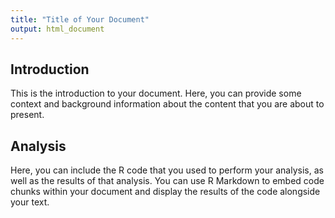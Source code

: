 ```yaml
---
title: "Title of Your Document"
output: html_document
---
```


## Introduction

This is the introduction to your document. Here, you can provide some context and background information about the content that you are about to present.

## Analysis

Here, you can include the R code that you used to perform your analysis, as well as the results of that analysis. You can use R Markdown to embed code chunks within your document and display the results of the code alongside your text.

